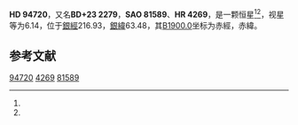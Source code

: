 {{Starbox begin
| name = HD 94720
}}
{{Starbox observe
| epoch = [[J2000.0|J2000.0]]
| constell = {{星座名待查}}<ref name=SIMBAD>{{cite web
 | url=http://simbad.u-strasbg.fr/simbad/sim-id?Ident=HR+4269
 | title =Pulsating variable Star
 | publisher=Centre de Données astronomiques de Strasbourg
 | work=SIMBAD
 | accessdate=2012-07-13}}</ref><ref name=DATA>{{cite web
 | url=http://vizier.u-strasbg.fr/viz-bin/VizieR-5?-out.add=.&-source=5050&-corr=PK=HR&-out.max=9999&HR=4269
 | title=VizieR Detailed Page
 | accessdate=2012-07-13
 | archive-date=2016-03-05
 | archive-url=https://web.archive.org/web/20160305041818/http://vizier.u-strasbg.fr/viz-bin/VizieR-5?-out.add=.&-source=5050&-corr=PK=HR&-out.max=9999&HR=4269
 | dead-url=no
 }}</ref>
| 星官 = 
| ra = {{RA|10|56|16.9}}<ref name=SIMBAD /><ref name=DATA />
| dec = {{DEC|+22|21|6}}<ref name=SIMBAD /><ref name=DATA />
| appmag_v = 6.14<ref name=SIMBAD /><ref name=DATA />
}}
{{Starbox character
| class = K2<ref name=SIMBAD /><ref name=DATA />
| b-v = 1.55<ref name=SIMBAD /><ref name=DATA />
| u-b = 1.94<ref name=SIMBAD /><ref name=DATA />
| r-i = <ref name=SIMBAD /><ref name=DATA />
| variable = 
}}
{{Starbox astrometry
| radial_v = 1.94
| prop_mo_ra = 25
| parallax = 
| p_error = 
}}
{{Starbox catalog
| names =BD+23 2279，[[SAO星表|SAO]] 81589，[[HD星表|HD]] 94720，[[HR星表|HR]] 4269}}
{{Starbox reference |Simbad=HR+4269}}
{{Starbox end}}

'''HD 94720'''，又名'''BD+23 2279'''，'''SAO 81589'''、'''HR 4269'''，是一颗恒星<ref name=SIMBAD /><ref name=DATA />，视星等为6.14，位于[[銀道座標系|銀經]]216.93，[[銀道座標系|銀緯]]63.48，其[[B1900.0|B1900.0]]坐标为赤經{{RA|10|50|53.8}}，赤緯{{DEC|+22|63.48|6}}。

== 参考文献 ==
{{reflist}}

{{star-stub}}

[[Category:HD和HDE天體|94720]]
[[Category:HR天體|4269]]
[[Category:SAO天體|81589]]